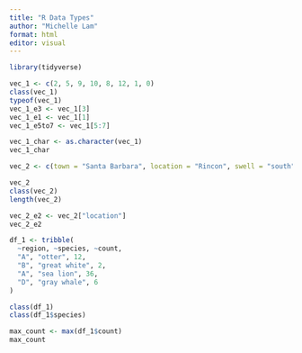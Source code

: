 ```yaml
---
title: "R Data Types"
author: "Michelle Lam"
format: html
editor: visual
---
```


```r
library(tidyverse)
```

```r
vec_1 <- c(2, 5, 9, 10, 8, 12, 1, 0)
class(vec_1)
typeof(vec_1)
vec_1_e3 <- vec_1[3]
vec_1_e1 <- vec_1[1]
vec_1_e5to7 <- vec_1[5:7]

vec_1_char <- as.character(vec_1)
vec_1_char
```

```r
vec_2 <- c(town = "Santa Barbara", location = "Rincon", swell = "south")

vec_2
class(vec_2)
length(vec_2)

vec_2_e2 <- vec_2["location"]
vec_2_e2
```

```r
df_1 <- tribble(
  ~region, ~species, ~count,
  "A", "otter", 12,
  "B", "great white", 2, 
  "A", "sea lion", 36,
  "D", "gray whale", 6
)

class(df_1)
class(df_1$species)

max_count <- max(df_1$count)
max_count
```
